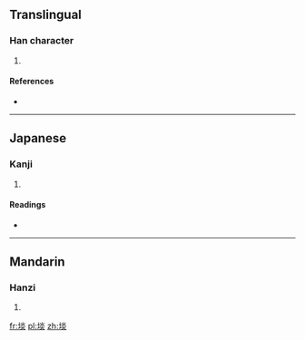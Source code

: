 ==Translingual==

===Han character===
{{Han char|rn=32|rad=土|as=08|sn=11|four=4918<sub>9</sub>|canj=土火火 (GFF)|ids=⿰[[土]][[炎]]}}

# {{defn|Han|sort=土08}}

====References====
* {{Han ref|kx=0230.410|dkj=05180|dj=0467.020|hdz=10458.010|uh=57EE|ud=22510|bh=D4BC|bd=54460}}

----

==Japanese==

===Kanji===
{{ja-kanji|grade=|rs=土08}}

# {{defn|lang=ja|sort=土08}}

====Readings====
* {{ja-readings|on=[[たん]] (tan)|kun=}}

----

==Mandarin==

===Hanzi===
{{cmn-hanzi|pin=[[tàn]] ([[tan4]])|wg=t'an<sup>4</sup>}}

# {{defn|lang=cmn|sort=土08}}

[[fr:埮]]
[[pl:埮]]
[[zh:埮]]